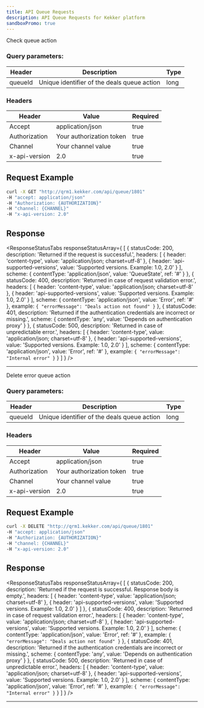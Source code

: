 ```yaml
---
title: API Queue Requests
description: API Queue Requests for Kekker platform
sandboxPromo: true
---
```




<HeaderRequestLink title="GET /api/queue/{queueId}" />

Check queue action

### Query parameters:

| Header       | Description          | Type          |
|--------------|----------------------|---------------|
| queueId      | Unique identifier of the deals queue action   | long          |

### Headers

| Header        | Value                    | Required |
|---------------|--------------------------|----------|
| Accept        | application/json         | true     |
| Authorization | Your authorization token | true     |
| Channel       | Your channel value       | true     |
| x-api-version | 2.0                      | true     |


## Request Example

```bash
curl -X GET "http://qrm1.kekker.com/api/queue/1801"
-H "accept: application/json"
-H "Authorization: {AUTHORIZATION}"
-H "channel: {CHANNEL}"
-H "x-api-version: 2.0"
```

## Response

<ResponseStatusTabs responseStatusArray={
[
  {
    statusCode: 200,
    description: 'Returned if the request is successful.',
    headers: [
      {
        header: 'content-type',
        value: 'application/json; charset=utf-8'
      },
      {
        header: 'api-supported-versions',
        value: 'Supported versions. Example: 1.0, 2.0'
      }
    ],
    scheme: {
      contentType: 'application/json',
      value: 'QueueState',
      ref: '#'
    }
  },
  {
    statusCode: 400,
    description: 'Returned in case of request validation error.',
    headers: [
      {
        header: 'content-type',
        value: 'application/json; charset=utf-8'
      },
      {
        header: 'api-supported-versions',
        value: 'Supported versions. Example: 1.0, 2.0'
      }
    ],
    scheme: {
      contentType: 'application/json',
      value: 'Error',
      ref: '#'
    },
    example: `{
    "errorMessage": "Deals action not found"
}`
  },
  {
    statusCode: 401,
    description: 'Returned if the authentication credentials are incorrect or missing.',
    scheme: {
      contentType: 'any',
      value: 'Depends on authentication proxy'
    }
  },
  {
    statusCode: 500,
    description: 'Returned in case of unpredictable error.',
    headers: [
      {
        header: 'content-type',
        value: 'application/json; charset=utf-8'
      },
      {
        header: 'api-supported-versions',
        value: 'Supported versions. Example: 1.0, 2.0'
      }
    ],
    scheme: {
      contentType: 'application/json',
      value: 'Error',
      ref: '#'
    },
    example: `{
    "errorMessage": "Internal error"
}`
  }
]
} />

***

<HeaderRequestLink title="DELETE /api/queue/{queueId}" />

Delete error queue action

### Query parameters:

| Header       | Description          | Type          |
|--------------|----------------------|---------------|
| queueId      | Unique identifier of the deals queue action   | long          |

### Headers

| Header        | Value                    | Required |
|---------------|--------------------------|----------|
| Accept        | application/json         | true     |
| Authorization | Your authorization token | true     |
| Channel       | Your channel value       | true     |
| x-api-version | 2.0                      | true     |


## Request Example

```bash
curl -X DELETE "http://qrm1.kekker.com/api/queue/1801"
-H "accept: application/json"
-H "Authorization: {AUTHORIZATION}"
-H "channel: {CHANNEL}"
-H "x-api-version: 2.0"
```

## Response

<ResponseStatusTabs responseStatusArray={
[
  {
    statusCode: 200,
    description: 'Returned if the request is successful. Response body is empty.',
    headers: [
      {
        header: 'content-type',
        value: 'application/json; charset=utf-8'
      },
      {
        header: 'api-supported-versions',
        value: 'Supported versions. Example: 1.0, 2.0'
      }
    ]
  },
  {
    statusCode: 400,
    description: 'Returned in case of request validation error.',
    headers: [
      {
        header: 'content-type',
        value: 'application/json; charset=utf-8'
      },
      {
        header: 'api-supported-versions',
        value: 'Supported versions. Example: 1.0, 2.0'
      }
    ],
    scheme: {
      contentType: 'application/json',
      value: 'Error',
      ref: '#'
    },
    example: `{
    "errorMessage": "Deals action not found"
}`
  },
  {
    statusCode: 401,
    description: 'Returned if the authentication credentials are incorrect or missing.',
    scheme: {
      contentType: 'any',
      value: 'Depends on authentication proxy'
    }
  },
  {
    statusCode: 500,
    description: 'Returned in case of unpredictable error.',
    headers: [
      {
        header: 'content-type',
        value: 'application/json; charset=utf-8'
      },
      {
        header: 'api-supported-versions',
        value: 'Supported versions. Example: 1.0, 2.0'
      }
    ],
    scheme: {
      contentType: 'application/json',
      value: 'Error',
      ref: '#'
    },
    example: `{
    "errorMessage": "Internal error"
}`
  }
]
} />

***